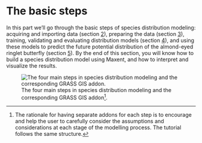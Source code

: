 # The basic steps {#sec-basics}

In this part we'll go through the basic steps of species distribution modeling: acquiring and importing data (section [2](#sec-data)), preparing the data (section [3](#sec-dataprep)), training, validating and evaluating distribution models (section [4](#sec-modeltraining)), and using these models to predict the future potential distribution of the almond-eyed ringlet butterfly (section [5](#sec-modelprediction)). By the end of this section, you will know how to build a species distribution model using Maxent, and how to interpret and visualize the results.

![The four main steps in species distribution modeling and the corresponding GRASS GIS addon[^the_basics-1].](images/modelling_workflow.png){#fig-modelling_workflow fig-align="left"}

[^the_basics-1]: The rationale for having separate addons for each step is to encourage and help the user to carefully consider the assumptions and considerations at each stage of the modelling process. The tutorial follows the same structure.

[^the_basics-2]: The rationale for having separate addons for each step is to encourage and help the user to carefully consider the assumptions and considerations at each stage of the modelling process. The tutorial follows the same structure.

